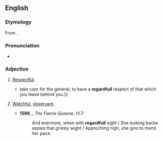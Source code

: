 ==English==

===Etymology===
From {{suffix|en|regard|ful}}.

===Pronunciation===
* {{a|UK}} {{IPA|/ɹɪˈɡɑːdfʊl/|lang=en}}

===Adjective===
{{en-adj}}

# [[respectful|Respectful]]. {{defdate|from 16th c.}}
#* {{RQ:Florio Montaigne Essayes|chapter=8|book=II|passage=I{{...}}take care for the general, to have a '''regardfull''' respect of that which you leave behind you.}}
# {{lb|en|now|_|rare}} [[watchful|Watchful]], [[observant]]. {{defdate|from 16th c.}}
#* '''1596''', {{w|Edmund Spenser}}, ''The Faerie Queene'', IV.7:
#*: And evermore, when with '''regardfull''' sight / She looking backe espies that griesly wight / Approching nigh, she gins to mend her pace{{nb...}}.